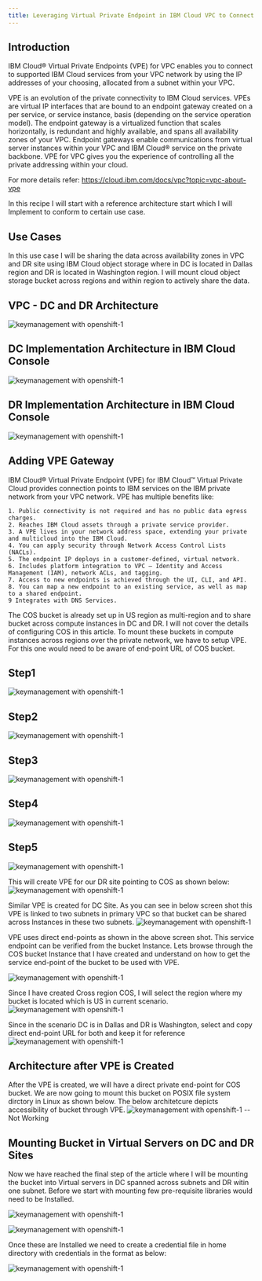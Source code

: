 ```yaml
---
title: Leveraging Virtual Private Endpoint in IBM Cloud VPC to Connect IBM Cloud Object Storage
---
```



<PageDescription>


</PageDescription>

## Introduction
IBM Cloud® Virtual Private Endpoints (VPE) for VPC enables you to connect to supported IBM Cloud services from your VPC network by using the IP addresses of your choosing, allocated from a subnet within your VPC.

VPE is an evolution of the private connectivity to IBM Cloud services. VPEs are virtual IP interfaces that are bound to an endpoint gateway created on a per service, or service instance, basis (depending on the service operation model). The endpoint gateway is a virtualized function that scales horizontally, is redundant and highly available, and spans all availability zones of your VPC. Endpoint gateways enable communications from virtual server instances within your VPC and IBM Cloud® service on the private backbone. VPE for VPC gives you the experience of controlling all the private addressing within your cloud.

For more details refer: https://cloud.ibm.com/docs/vpc?topic=vpc-about-vpe

In this recipe I will start with a reference architecture start which I will Implement to conform to certain use case.

## Use Cases
In this use case I will be sharing the data across availability zones in VPC and DR site using IBM Cloud object storage where in DC is located in Dallas region and DR is located in Washington region. I will mount cloud object storage bucket across regions and within region to actively share the data.

## VPC - DC and DR Architecture
![keymanagement with openshift-1](images/Arch_Plain.jpg)

## DC Implementation Architecture in IBM Cloud Console
![keymanagement with openshift-1](images/VPC_Layout.jpg)

## DR Implementation Architecture in IBM Cloud Console
![keymanagement with openshift-1](images/VPC_DR_Layout.jpg)

## Adding VPE Gateway 

IBM Cloud® Virtual Private Endpoint (VPE) for IBM Cloud™ Virtual Private Cloud provides connection points to IBM services on the IBM private network from your VPC network. VPE has multiple benefits like:

    1. Public connectivity is not required and has no public data egress charges.
    2. Reaches IBM Cloud assets through a private service provider.
    3. A VPE lives in your network address space, extending your private and multicloud into the IBM Cloud.
    4. You can apply security through Network Access Control Lists (NACLs).
    5. The endpoint IP deploys in a customer-defined, virtual network.
    6. Includes platform integration to VPC – Identity and Access Management (IAM), network ACLs, and tagging.
    7. Access to new endpoints is achieved through the UI, CLI, and API.
    8. You can map a new endpoint to an existing service, as well as map to a shared endpoint.
    9 Integrates with DNS Services.

 

The COS bucket is already set up in US region as multi-region and to share bucket across compute instances in DC and DR. I will not cover the details of configuring COS in this article. To mount these buckets in compute instances across regions over the private network, we have to setup VPE. For this one would need to be aware of end-point URL of COS bucket.

## Step1
![keymanagement with openshift-1](images/VPE_gateway.jpg)

## Step2
![keymanagement with openshift-1](images/VPE2.jpg)

## Step3
![keymanagement with openshift-1](images/VPE3.jpg)

## Step4
![keymanagement with openshift-1](images/VPE4.jpg)

## Step5
![keymanagement with openshift-1](images/VPE5.jpg)

This will create VPE for our DR site pointing to COS as shown below:
![keymanagement with openshift-1](images/VPE6.jpg)

Similar VPE is created for DC Site. As you can see in below screen shot this VPE is linked to two subnets in primary VPC so that bucket can be shared across Instances in these two subnets.
![keymanagement with openshift-1](images/VPE7.jpg)

VPE uses direct end-points as shown in the above screen shot. This service endpoint can be verified from the bucket Instance. Lets browse through the COS bucket Instance that I have created and understand on how to get the service end-point of the bucket to be used with VPE.

![keymanagement with openshift-1](images/COS_0.jpg)

Since I have created Cross region COS, I will select the region where my bucket is located which is US in current scenario.
![keymanagement with openshift-1](images/COS_5.jpg)

Since in the scenario DC is in Dallas and DR is Washington, select and copy direct end-point URL for both and keep it for reference
![keymanagement with openshift-1](images/COS_6.jpg)

## Architecture after VPE is Created
After the VPE is created, we will have a direct private end-point for COS bucket. We are now going to mount this bucket on POSIX file system dirctory in Linux as shown below. The below architetcure depicts accessibility of bucket through VPE.
![keymanagement with openshift-1](images/COS_9.jpg)   -- Not Working

## Mounting Bucket in Virtual Servers on DC and DR Sites
Now we have reached the final step of the article where I will be mounting the bucket into Virtual servers in DC spanned across subnets and DR witin one subnet. Before we start with mounting few pre-requisite libraries would need to be Installed.

 ![keymanagement with openshift-1](images/COS_1.jpg) 

![keymanagement with openshift-1](images/COS_2.jpg) 

Once these are Installed we need to create a credential file in home directory with credentials in the format as below:

![keymanagement with openshift-1](images/COS_7.jpg) 
